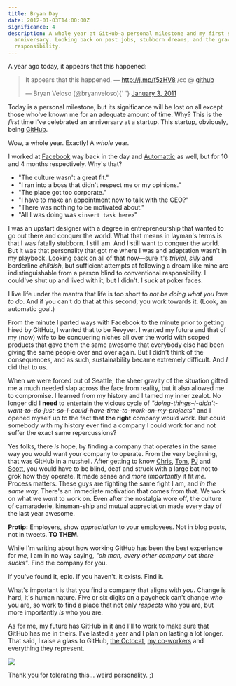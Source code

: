 ```yaml
---
title: Bryan Day
date: 2012-01-03T14:00:00Z
significance: 4
description: A whole year at GitHub—a personal milestone and my first startup
  anniversary. Looking back on past jobs, stubborn dreams, and the gravity of
  responsibility.
---
```


A year ago today, it appears that this happened:

<blockquote class="twitter-tweet">
  <p>
    It appears that this happened. — <a href="http://j.mp/f5zHV8">http://j.mp/f5zHV8</a> /cc @
    <a href="https://twitter.com/github">github</a>
  </p>
  &mdash; Bryan Veloso (@bryanveloso){' '}
  <a href="https://twitter.com/bryanveloso/status/22002422951976960" data-datetime="2011-01-03T18:52:41+00:00">
    January 3, 2011
  </a>
</blockquote>
<script src="//platform.twitter.com/widgets.js" charset="utf-8"></script>

Today is a personal milestone, but its significance will be lost on all except those who've known me for an adequate amount of time. Why? This is the _first_ time I've celebrated an anniversary at a startup. This startup, obviously, being [GitHub][1].

Wow, a whole year. Exactly! A _whole_ year.

I worked at [Facebook][2] way back in the day and [Automattic][3] as well, but for 10 and 4 months respectively. Why's that?

- "The culture wasn't a great fit."
- "I ran into a boss that didn't respect me or my opinions."
- "The place got too corporate."
- "I have to make an appointment now to talk with the CEO?"
- "There was nothing to be motivated about."
- "All I was doing was `<insert task here>`"

I was an upstart designer with a degree in entrepreneurship that wanted to go out there and conquer the world. What that means in layman's terms is that I was fatally stubborn. I still am. And I still want to conquer the world. But it was that personality that got me where I was and adaptation wasn't in my playbook. Looking back on all of that now—sure it's _trivial_, _silly_ and borderline _childish_, but sufficient attempts at following a dream like mine are indistinguishable from a person blind to conventional responsibility. I could've shut up and lived with it, but I didn't. I suck at poker faces.

I live life under the mantra that life is too short to _not be doing what you love to do_. And if you can't do that at this second, you work towards it. (Look, an automatic goal.)

From the minute I parted ways with Facebook to the minute prior to getting hired by GitHub, I wanted that to be Revyver. I wanted my future and that of my (now) wife to be conquering niches all over the world with scoped products that gave them the same awesome that everybody else had been giving the same people over and over again. But I didn't think of the consequences, and as such, sustainability became extremely difficult. And _I_ did that to us.

When we were forced out of Seattle, the sheer gravity of the situation gifted me a much needed slap across the face from reality, but it also allowed me to compromise. I learned from my history and I tamed my inner zealot. No longer did I **need** to entertain the vicious cycle of _"doing-things–I-didn't-want-to-do-just-so-I-could-have-time-to-work-on-my-projects"_ and I opened myself up to the fact that **the right** company would work. But could somebody with my history ever find a company I could work for and not suffer the exact same repercussions?

Yes folks, there _is_ hope, by finding a company that operates in the same way you would want your company to operate. From the very beginning, that was GitHub in a nutshell. After getting to know [Chris][4], [Tom][5], [PJ][6] and [Scott][7], you would have to be blind, deaf and struck with a large bat not to grok how they operate. It made sense and _more importantly_ it fit _me_. Process matters. These guys are fighting the same fight I am, and _in the same way._ There's an immediate motivation that comes from that. We work on what we _want_ to work on. Even after the nostalgia wore off, the culture of camaraderie, kinsman-ship and mutual appreciation made every day of the last year awesome.

**Protip:** Employers, show _appreciation_ to your employees. Not in blog posts, not in tweets. **TO THEM.**

While I'm writing about how working GitHub has been the best experience for _me_, I am in no way saying, _"oh man, every other company out there sucks"_. Find the company for you.

If you've found it, epic.
If you haven't, it exists. Find it.

What's important is that you find a company that aligns with _you_. Change is hard, it's human nature. Five or six digits on a paycheck can't change _who_ you are, so work to find a place that not only _respects_ who you are, but more importantly _is_ who you are.

As for me, my future has GitHub in it and I'll to work to make sure that GitHub has me in theirs. I've lasted a year and I plan on lasting a lot longer. That said, I raise a glass to GitHub, [the Octocat][8], [my co-workers][9] and everything they represent.

[![](http://distilleryimage3.instagram.com/da2c4e40364711e19896123138142014_7.jpg)][10]

Thank you for tolerating this... weird personality. ;)

[1]: http://github.com
[2]: http://facebook.com
[3]: http://avalonstar.com/legacy/blog/2006/jul/28/feelin-automattic/
[4]: https://twitter.com/defunkt
[5]: https://twitter.com/mojombo
[6]: https://twitter.com/pjhyett
[7]: https://twitter.com/chacon
[8]: http://octodex.github.com/
[9]: http://github.com/about/
[10]: http://instagr.am/p/eLnKn/?ref=nf
